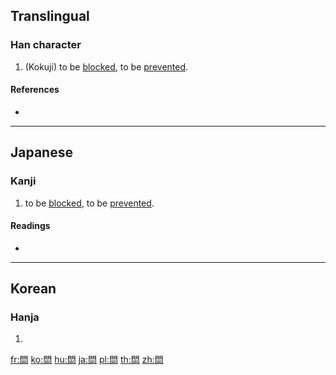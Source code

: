 {{character info/new}}
==Translingual==

===Han character===
{{Han char|rn=169|rad=門|as=03|sn=11|four=|canj=ANU|ids=⿵門山}}

# (Kokuji) to be [[blocked]], to be [[prevented]].

====References====
* {{Han ref|kx=1331.011|dkj=41229|dj=1835.100|hdz=74285.011|uh=958A|ud=38282}}

----

==Japanese==

===Kanji===
{{ja-kanji|grade=|rs=門03}}

# to be [[blocked]], to be [[prevented]].

====Readings====
* {{ja-readings|on=|kun=[[つかえる]] (tsukaeru)|nanori=}}

----

==Korean==

===Hanja===
{{ko-hanja|hangeul=산|eumhun=|rv=san|mr=san|y=san}}

# {{defn|lang=ko|sort=門03}}

[[fr:閊]]
[[ko:閊]]
[[hu:閊]]
[[ja:閊]]
[[pl:閊]]
[[th:閊]]
[[zh:閊]]
